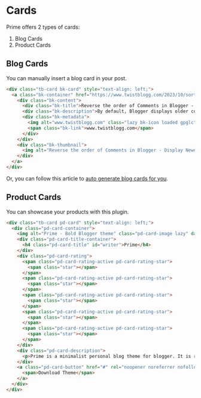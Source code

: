 # Cards 

Prime offers 2 types of cards: 

1. Blog Cards
2. Product Cards

## Blog Cards

You can manually insert a blog card in your post.

```html copy
<div class="tb-card bk-card" style="text-align: left;">
  <a class="bk-container" href="https://www.twistblogg.com/2023/10/sort-blogger-comments-newest-to-oldest.html" rel="nofollow noopener noreferrer external">
    <div class="bk-content">
      <div class="bk-title">Reverse the order of Comments in Blogger - Display Newest to Oldest - TwistBlogg</div>
      <div class="bk-description">By default, Blogger displays older comments first and new ones at the end. Let us reverse the order of blogger comments - show newest to oldest.</div>
      <div class="bk-metadata">
        <img alt="www.twistblogg.com" class="lazy bk-icon loaded gpglc" data-src="//www.google.com/s2/favicons?domain=https://www.twistblogg.com/2023/10/sort-blogger-comments-newest-to-oldest.html" loading="lazy" src="//www.google.com/s2/favicons?domain=https://www.twistblogg.com/2023/10/sort-blogger-comments-newest-to-oldest.html">
        <span class="bk-link">www.twistblogg.com</span>
      </div>
    </div>
    <div class="bk-thumbnail">
      <img alt="Reverse the order of Comments in Blogger - Display Newest to Oldest - TwistBlogg - Premium Blogger Tutorials and Widgets" class="lazy loaded gpglc" data-src="https://blogger.googleusercontent.com/img/b/R29vZ2xl/AVvXsEjUf3XCtFrTtbbvRPkkJgm9T4llEPEpaMqVvE__NpFGerEsbELhKKSzsno16Bw4J6oG2ndz4ZXMCHnKaAcfqyjC_m-7-1NW4jon9EYlJntTL4AkLKC8v7LxWMQZy9G0pP7_4j5iCGEpaEyw-pWebBZvHS9vBQvMtrIVN8m7aiW7w_9bMSBXaI9szU4oeSHx/w0/display%20newest%20to%20oldest%20comments%20in%20blogger(1).jpg" loading="lazy" src="https://blogger.googleusercontent.com/img/b/R29vZ2xl/AVvXsEjUf3XCtFrTtbbvRPkkJgm9T4llEPEpaMqVvE__NpFGerEsbELhKKSzsno16Bw4J6oG2ndz4ZXMCHnKaAcfqyjC_m-7-1NW4jon9EYlJntTL4AkLKC8v7LxWMQZy9G0pP7_4j5iCGEpaEyw-pWebBZvHS9vBQvMtrIVN8m7aiW7w_9bMSBXaI9szU4oeSHx/w0/display%20newest%20to%20oldest%20comments%20in%20blogger(1).jpg">
    </div>
  </a>
</div>
```

Or, you can follow this article to [auto generate blog cards for you](https://www.twistblogg.com/2023/01/create-beautiful-blog-cards-blogger.html). 

## Product Cards

You can showcase your products with this plugin.

```html filename="Product Card" copy
<div class="tb-card pd-card" style="text-align: left;">
  <div class="pd-card-container">
    <img alt="Prime - Bold Blogger theme" class="pd-card-image lazy" data-src="#" title="Prime - Bold Blogger theme">
    <div class="pd-card-title-container">
      <h4 class="pd-card-title" id="writer">Prime</h4>
    </div>
    <div class="pd-card-rating">
      <span class="pd-card-rating-active pd-card-rating-star">
        <span class="star"></span>
      </span>
      <span class="pd-card-rating-active pd-card-rating-star">
        <span class="star"></span>
      </span>
      <span class="pd-card-rating-active pd-card-rating-star">
        <span class="star"></span>
      </span>
      <span class="pd-card-rating-active pd-card-rating-star">
        <span class="star"></span>
      </span>
      <span class="pd-card-rating-active pd-card-rating-star">
        <span class="star"></span>
      </span>
    </div>
    <div class="pd-card-description">
      <p>Prime is a minimalist personal blog theme for blogger. It is responsive and loads very fast. The theme is designed in a way that it doesn’t require posts to have images in them. It works perfectly well without images.</p>
    </div>
    <a class="pd-card-button" href="#" rel="noopener noreferrer nofollow" target="_blank">
      <span>Download Theme</span>
    </a>
  </div>
</div>
```